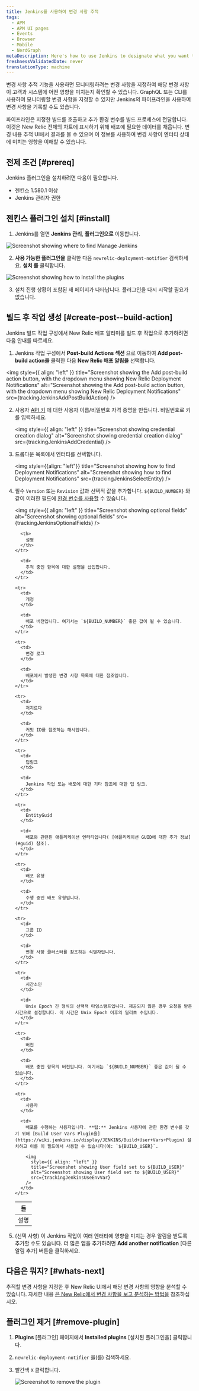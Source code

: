 ```yaml
---
title: Jenkins를 사용하여 변경 사항 추적
tags:
  - APM
  - APM UI pages
  - Events
  - Browser
  - Mobile
  - NerdGraph
metaDescription: Here's how to use Jenkins to designate what you want to capture with change tracking.
freshnessValidatedDate: never
translationType: machine
---
```











변경 사항 추적 기능을 사용하면 모니터링하려는 변경 사항을 지정하여 해당 변경 사항이 고객과 시스템에 어떤 영향을 미치는지 확인할 수 있습니다. GraphQL 또는 CLI를 사용하여 모니터링할 변경 사항을 지정할 수 있지만 Jenkins의 파이프라인을 사용하여 변경 사항을 기록할 수도 있습니다.

파이프라인은 지정한 빌드를 호출하고 추가 환경 변수를 빌드 프로세스에 전달합니다. 이것은 New Relic 전체의 차트에 표시하기 위해 배포에 필요한 데이터를 채웁니다. 변경 내용 추적 UI에서 결과를 볼 수 있으며 이 정보를 사용하여 변경 사항이 엔터티 상태에 미치는 영향을 이해할 수 있습니다.

## 전제 조건 [#prereq]

Jenkins 플러그인을 설치하려면 다음이 필요합니다.

* 젠킨스 1.580.1 이상
* Jenkins 관리자 권한

## 젠킨스 플러그인 설치 [#install]

1. Jenkins를 열면 **Jenkins 관리**, **플러그인으로** 이동합니다.

<img
  title="Screenshot showing where to find Manage Jenkins"
  alt="Screenshot showing where to find Manage Jenkins"
  src={trackingJenkinsHomePage}
/>

2. **사용 가능한 플러그인을** 클릭한 다음 `newrelic-deployment-notifier` 검색하세요. **설치 를** 클릭합니다.

<img
  title="Screenshot showing how to install the plugin"
  alt="Screenshot showing how to install the plugins"
  src={trackingJenkinsInstall}
/>

3. 설치 진행 상황이 포함된 새 페이지가 나타납니다. 플러그인을 다시 시작할 필요가 없습니다.

## 빌드 후 작업 생성 [#create-post--build-action]

Jenkins 빌드 작업 구성에서 New Relic 배포 알리미를 빌드 후 작업으로 추가하려면 다음 안내를 따르세요.

1. Jenkins 작업 구성에서 **Post-build Actions 섹션** 으로 이동하여 **Add post-build action을** 클릭한 다음 **New Relic 배포 알림을** 선택합니다.

<img
  style={{ align: "left" }}
  title="Screenshot showing the Add post-build action button, with the dropdown menu showing New Relic Deployment Notifications"
  alt="Screenshot showing the Add post-build action button, with the dropdown menu showing New Relic Deployment Notifications"
  src={trackingJenkinsAddPostBuildAction}
/>

2. 사용자 [API 키](/docs/apis/intro-apis/new-relic-api-keys/) 에 대한 사용자 이름/비밀번호 자격 증명을 만듭니다. 비밀번호로 키를 입력하세요.

   <img
     style={{ align: "left" }}
     title="Screenshot showing credential creation dialog"
     alt="Screenshot showing credential creation dialog"
     src={trackingJenkinsAddCredential}
   />

3. 드롭다운 목록에서 엔터티를 선택합니다.

   <img
     style={{align: "left"}}
     title="Screenshot showing how to find Deployment Notifications"
     alt="Screenshot showing how to find Deployment Notifications"
     src={trackingJenkinsSelectEntity}
   />

4. 필수 `Version` 또는 `Revision` 값과 선택적 값을 추가합니다. `${BUILD_NUMBER}` 와 같이 이러한 필드에 [환경 변수를 사용할](https://www.jenkins.io/doc/book/pipeline/jenkinsfile/#using-environment-variables) 수 있습니다.

   <img
     style={{ align: "left" }}
     title="Screenshot showing optional fields"
     alt="Screenshot showing optional fields"
     src={trackingJenkinsOptionalFields}
   />

   <table>
     <thead>
       <tr>
         <th style={{ width: "200px" }}>
           들
         </th>

         <th>
           설명
         </th>
       </tr>
     </thead>

     <tbody>
       <tr>
         <td>
           설명
         </td>

         <td>
           추적 중인 항목에 대한 설명을 삽입합니다.
         </td>
       </tr>

       <tr>
         <td>
           개정
         </td>

         <td>
           배포 버전입니다. 여기서는 `${BUILD_NUMBER}` 좋은 값이 될 수 있습니다.
         </td>
       </tr>

       <tr>
         <td>
           변경 로그
         </td>

         <td>
           배포에서 발생한 변경 사항 목록에 대한 참조입니다.
         </td>
       </tr>

       <tr>
         <td>
           저지르다
         </td>

         <td>
           커밋 ID를 참조하는 해시입니다.
         </td>
       </tr>

       <tr>
         <td>
           딥링크
         </td>

         <td>
           Jenkins 작업 또는 배포에 대한 기타 참조에 대한 딥 링크.
         </td>
       </tr>

       <tr>
         <td>
           EntityGuid
         </td>

         <td>
           배포와 관련된 애플리케이션 엔터티입니다( [애플리케이션 GUID에 대한 추가 정보](#guid) 참조).
         </td>
       </tr>

       <tr>
         <td>
           배포 유형
         </td>

         <td>
           수행 중인 배포 유형입니다.
         </td>
       </tr>

       <tr>
         <td>
           그룹 ID
         </td>

         <td>
           변경 사항 클러스터를 참조하는 식별자입니다.
         </td>
       </tr>

       <tr>
         <td>
           시간소인
         </td>

         <td>
           Unix Epoch 긴 형식의 선택적 타임스탬프입니다. 제공되지 않은 경우 요청을 받은 시간으로 설정합니다. 이 시간은 Unix Epoch 이후의 밀리초 수입니다.
         </td>
       </tr>

       <tr>
         <td>
           버전
         </td>

         <td>
           배포 중인 항목의 버전입니다. 여기서는 `${BUILD_NUMBER}` 좋은 값이 될 수 있습니다.
         </td>
       </tr>

       <tr>
         <td>
           사용자
         </td>

         <td>
           배포를 수행하는 사용자입니다. **팁:** Jenkins 사용자에 관한 환경 변수를 갖기 위해 [Build User Vars Plugin을](https://wiki.jenkins.io/display/JENKINS/Build+User+Vars+Plugin) 설치하고 이를 이 필드에서 사용할 수 있습니다(예: `${BUILD_USER}`.

           <img
             style={{ align: "left" }}
             title="Screenshot showing User field set to ${BUILD_USER}"
             alt="Screenshot showing User field set to ${BUILD_USER}"
             src={trackingJenkinsUseEnvVar}
           />
         </td>
       </tr>
     </tbody>
   </table>

5. (선택 사항) 이 Jenkins 작업이 여러 엔터티에 영향을 미치는 경우 알림을 받도록 추가할 수도 있습니다. 더 많은 앱을 추가하려면 **Add another notification** \[다른 알림 추가] 버튼을 클릭하세요.

## 다음은 뭐지? [#whats-next]

추적할 변경 사항을 지정한 후 New Relic UI에서 해당 변경 사항의 영향을 분석할 수 있습니다. 자세한 내용 [은 New Relic에서 변경 사항을 보고 분석하는 방법을](/docs/change-tracking/change-tracking-view-analyze) 참조하십시오.

## 플러그인 제거 [#remove-plugin]

1. **Plugins** \[플러그인] 페이지에서 **Installed plugins** \[설치된 플러그인을] 클릭합니다.

2. `newrelic-deployment-notifier` 을(를) 검색하세요.

3. 빨간색 `X` 클릭합니다.

   <img title="Screenshot to remove the plugin" alt="Screenshot to remove the plugin" src={trackingJenkinsRollback}/>